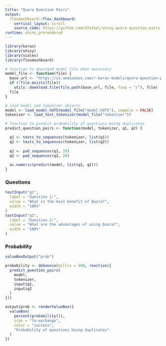 ```yaml
---
title: "Quora Question Pairs"
output: 
  flexdashboard::flex_dashboard:
    vertical_layout: scroll
    source_code: https://github.com/dfalbel/shiny-quora-question-pairs
runtime: shiny_prerendered  
---
```


```r
library(keras)
library(shiny)
library(scales)
library(flexdashboard)

# function to download model file when necessary
model_file <- function(file) {
  base_url <- "https://s3.amazonaws.com/r-keras-models/quora-question-pairs"
  if (!file.exists(file))
    utils::download.file(file.path(base_url, file, fsep = "/"), file)
  file
}

# load model and tokenizer objects
model <- load_model_hdf5(model_file("model.hdf5"), compile = FALSE)
tokenizer <- load_text_tokenizer(model_file("tokenizer"))

# function to predict probability of questions being duplicates
predict_question_pairs <- function(model, tokenizer, q1, q2) {

  q1 <- texts_to_sequences(tokenizer, list(q1))
  q2 <- texts_to_sequences(tokenizer, list(q2))
  
  q1 <- pad_sequences(q1, 20)
  q2 <- pad_sequences(q2, 20)
  
  as.numeric(predict(model, list(q1, q2)))
}
```

### Questions

```r
textInput("q1", 
  label = "Question 1:",
  value = "What is the main benefit of Quora?",
  width = "100%"
)
textInput("q2", 
  label = "Question 2:",
  value = "What are the advantages of using Quora?",
  width = "100%"
)
```

### Probability

```r
valueBoxOutput("prob")
```

```r
probability <- debounce(millis = 500, reactive({
  predict_question_pairs(
    model, 
    tokenizer, 
    input$q1, 
    input$q2
  )
}))

output$prob <- renderValueBox({
  valueBox(
    percent(probability()),
    icon = "fa-exchange",
    color = "success",
    "Probability of questions being duplicates"
  )
})
```

